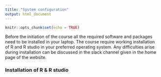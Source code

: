 ```yaml
---
title: "System configuration"
output: html_document
---
```


```r
knitr::opts_chunk$set(echo = TRUE)
```

Before the initiation of the course all the required software and packages need to be installed in your laptop. The course require working installation of R and R studio in your preferred operating system. Any difficulties arise during installation can be discussed in the slack channel given in the home page of the website. 

### Installation of R & R studio

